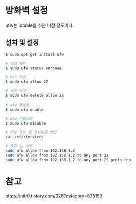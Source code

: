 # 방화벽 설정

ufw는 iptable을 쉬운 버전 정도이다.

## 설치 및 설정

```bash
$ sudo apt-get install ufw

# 상태 확인
$ sudo ufw status verbose

# ssh 허용
$ sudo ufw allow 22

# 규칙 삭제
$ sudo ufw delete allow 22

# ufw 활성화
$ sudo ufw enable

# ufw 비활성화
$ sudo ufw disable

# 허용 포트 및 프로토콜 확인
cat /etc/services

# 특정 ip 허용
sudo ufw allow from 192.168.1.2
sudo ufw allow from 192.168.1.2 to any port 22
sudo ufw allow from 192.168.1.2 to any port 22 proto tcp
```

# 참고

https://nitr0.tistory.com/326?category=836159
